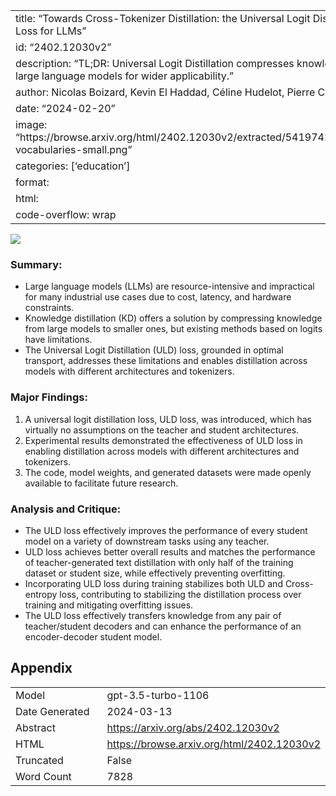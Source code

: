 
---
title: "Towards Cross-Tokenizer Distillation: the Universal Logit Distillation Loss for LLMs"
id: "2402.12030v2"
description: "TL;DR: Universal Logit Distillation compresses knowledge from large language models for wider applicability."
author: Nicolas Boizard, Kevin El Haddad, Céline Hudelot, Pierre Colombo
date: "2024-02-20"
image: "https://browse.arxiv.org/html/2402.12030v2/extracted/5419742/tokenize-vocabularies-small.png"
categories: ['education']
format:
  html:
    code-overflow: wrap
---

![](https://browse.arxiv.org/html/2402.12030v2/extracted/5419742/tokenize-vocabularies-small.png)

### **Summary:**
- Large language models (LLMs) are resource-intensive and impractical for many industrial use cases due to cost, latency, and hardware constraints.
- Knowledge distillation (KD) offers a solution by compressing knowledge from large models to smaller ones, but existing methods based on logits have limitations.
- The Universal Logit Distillation (ULD) loss, grounded in optimal transport, addresses these limitations and enables distillation across models with different architectures and tokenizers.

### **Major Findings:**
1. A universal logit distillation loss, ULD loss, was introduced, which has virtually no assumptions on the teacher and student architectures.
2. Experimental results demonstrated the effectiveness of ULD loss in enabling distillation across models with different architectures and tokenizers.
3. The code, model weights, and generated datasets were made openly available to facilitate future research.

### **Analysis and Critique:**
- The ULD loss effectively improves the performance of every student model on a variety of downstream tasks using any teacher.
- ULD loss achieves better overall results and matches the performance of teacher-generated text distillation with only half of the training dataset or student size, while effectively preventing overfitting.
- Incorporating ULD loss during training stabilizes both ULD and Cross-entropy loss, contributing to stabilizing the distillation process over training and mitigating overfitting issues.
- The ULD loss effectively transfers knowledge from any pair of teacher/student decoders and can enhance the performance of an encoder-decoder student model.

## Appendix

|          |          |
|----------|----------|
| Model     | gpt-3.5-turbo-1106       |
| Date Generated     | 2024-03-13       |
| Abstract | [https://arxiv.org/abs/2402.12030v2](https://arxiv.org/abs/2402.12030v2)        |
| HTML     | [https://browse.arxiv.org/html/2402.12030v2](https://browse.arxiv.org/html/2402.12030v2)       |
| Truncated       | False       |
| Word Count       | 7828       |